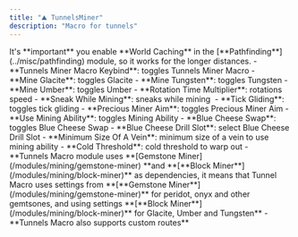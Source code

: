 ```yaml
---
title: "⛰️ TunnelsMiner"
description: "Macro for tunnels"
---
```


<Danger>
  It's **important** you enable **World Caching** in the [**Pathfinding**](../misc/pathfinding) module, so it works for the longer distances.
</Danger>

<Accordion title="General" icon="gear" iconType="solid">
  - **Tunnels Miner Macro Keybind**: toggles Tunnels Miner Macro
  - **Mine Glacite**: toggles Glacite
  - **Mine Tungsten**: toggles Tungsten
  - **Mine Umber**: toggles Umber
  - **Rotation Time Multiplier**: rotations speed
  - **Sneak While Mining**: sneaks while mining 
  - **Tick Gliding**: toggles tick gliding
  - **Precious Miner Aim**: toggles Precious Miner Aim
</Accordion>

<Accordion title="Mining Ability" icon="pickaxe" iconType="solid">
  - **Use Mining Ability**: toggles Mining Ability
  - **Blue Cheese Swap**: toggles Blue Cheese Swap
  - **Blue Cheese Drill Slot**: select Blue Cheese Drill Slot
  - **Minimum Size Of A Vein**: minimum size of a vein to use mining ability
</Accordion>

<Accordion title="Macro" icon="sparkles">
  - **Cold Threshold**: cold threshold to warp out
</Accordion>

<Accordion title="Usage Notes" icon="sparkles">
  - **Tunnels Macro module uses **[Gemstone Miner](/modules/mining/gemstone-miner) **and **[**Block Miner**](/modules/mining/block-miner)** as dependencies, it means that Tunnel Macro uses settings from **[**Gemstone Miner**](/modules/mining/gemstone-miner)** for peridot, onyx and other gemtsones, and using  settings **[**Block Miner**](/modules/mining/block-miner)** for Glacite, Umber and Tungsten**
  - **Tunnels Macro also supports custom routes**
</Accordion>